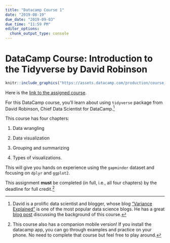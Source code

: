 ```yaml
---
title: "Datacamp Course 1"
date: "2019-08-19"
due_date: "2019-09-03"
due_time: "11:59 PM"
editor_options: 
  chunk_output_type: console
---
```


# DataCamp Course: Introduction to the Tidyverse by David Robinson

```r
knitr::include_graphics("https://assets.datacamp.com/production/course_4914/shields/original/shield_image_course_4914_20180824-15-gt3h0p?1535132842")
```

Here is the [link to the assigned course](https://www.datacamp.com/enterprise/dsba5122-visual-analytics-fa267ad4-0a1d-4968-9620-e4f183402adf/assignments/56589).

For this DataCamp course, you'll learn about using `tidyverse` package from David Robinson, Chief Data Scientist for DataCamp.^[David is a prolific data scientist and blogger, whose blog ["Variance Explained"](http://varianceexplained.org/) is one of the most popular data science blogs. He has a great [blog post](http://varianceexplained.org/r/intro-tidyverse/) discussing the background of this course.]

This course has four chapters:

1. Data wrangling

2. Data visualization

3. Grouping and summarizing

4. Types of visualizations.

This will give you hands on experience using the `gapminder` dataset and focusing on `dplyr` and `ggplot2`.

This assignment **must** be completed (in full, i.e., all four chapters) by the deadline for full credit.^[This course also has a companion mobile version! If you install the datacamp app, you can go through examples and practice on your phone. No need to complete that course but feel free to play around.]
